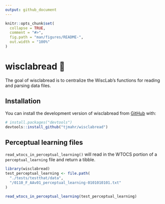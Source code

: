 ```yaml
---
output: github_document
---
```


<!-- README.md is generated from README.Rmd. Please edit that file -->

```r
knitr::opts_chunk$set(
  collapse = TRUE,
  comment = "#>",
  fig.path = "man/figures/README-",
  out.width = "100%"
)
```

# wisclabread 🍞

<!-- badges: start -->
<!-- badges: end -->

The goal of wisclabread is to centralize the WiscLab's functions for reading and
parsing data files.

## Installation

You can install the development version of wisclabread from
[GitHub](https://github.com/) with:

``` r
# install.packages("devtools")
devtools::install_github("tjmahr/wisclabread")
```
## Perceptual learning files

`read_wtocs_in_perceptual_learning()` will read in the WTOCS portion of a
`perceptual_learning` file and return a tibble.

```r
library(wisclabread)
test_perceptual_learning <- file.path(
  "./tests/testthat/data", 
  "/0110_F_AAv01_perceptual_learning-0101010101.txt"
)

read_wtocs_in_perceptual_learning(test_perceptual_learning)
```
